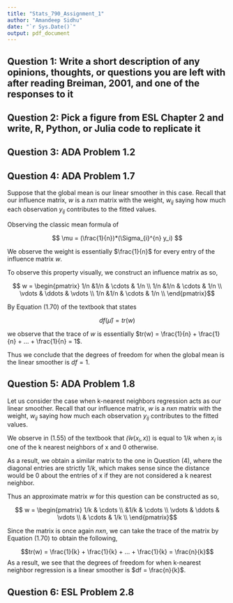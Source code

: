 ```yaml
---
title: "Stats_790_Assignment_1"
author: "Amandeep Sidhu"
date: "`r Sys.Date()`"
output: pdf_document
---
```


## Question 1: Write a short description of any opinions, thoughts, or questions you are left with after reading Breiman, 2001, and one of the responses to it

## Question 2: Pick a figure from ESL Chapter 2 and write, R, Python, or Julia code to replicate it

## Question 3: ADA Problem 1.2


## Question 4: ADA Problem 1.7 


Suppose that the global mean is our linear smoother in this case. Recall that our influence matrix, $w$ is a $n x n$ matrix with the weight, $w_{ij}$ saying how much each observation $y_{ij}$ contributes to the fitted values. 

Observing the classic mean formula of 

$$ \mu =  (\frac{1}{n})*(\Sigma_{i}^{n} y_i) $$


We observe the weight is essentially $\frac{1}{n}$ for every entry of the influence matrix $w$. 

To observe this property visually, we construct an influence matrix as so,

$$ w = \begin{pmatrix}
            1/n   &1/n    & \cdots & 1/n    \\
            1/n   &1/n    & \cdots & 1/n    \\
            \vdots & \ddots & \vdots \\
            1/n   &1/n    & \cdots & 1/n    \\
        \end{pmatrix}$$



By Equation (1.70) of the textbook that states

$$ df(\hat\mu) = tr(w) $$

we observe that the trace of $w$ is essentially $tr(w) = \frac{1}{n} + \frac{1}{n} + ... + \frac{1}{n} = 1$.

Thus we conclude that the degrees of freedom for when the global mean is the linear smoother is $df =  1$.

## Question 5: ADA Problem 1.8

Let us consider the case when k-nearest neighbors regression acts as our linear smoother. Recall that our influence matrix, $w$ is a $n x n$ matrix with the weight, $w_{ij}$ saying how much each observation $y_{ij}$ contributes to the fitted values.

We observe in (1.55) of the textbook that $\hat(w(x_i,x))$ is equal to $1/k$ when $x_i$ is one of the k nearest neighbors of x and 0 otherwise. 

As a result, we obtain a similar matrix to the one in Question (4), where the diagonal entries are strictly $1/k$, which makes sense since the distance would be 0 about the entries of x if they are not considered a k nearest neighbor.

Thus an approximate matrix $w$ for this question can be constructed as so,

$$ w = \begin{pmatrix}
            1/k   & \cdots    \\
              &1/k    & \cdots    \\
            \vdots & \ddots & \vdots \\
                & \cdots & 1/k    \\
        \end{pmatrix}$$

Since the matrix is once again $n x n$, we can take the trace of the matrix by Equation (1.70) to obtain the following,

$$tr(w) = \frac{1}{k} + \frac{1}{k} + ... + \frac{1}{k} = \frac{n}{k}$$
As a result, we see that the degrees of freedom for when k-nearest neighbor regression is a linear smoother is $df = \frac{n}{k}$.


## Question 6: ESL Problem 2.8



